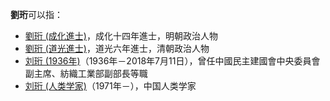 '''劉珩'''可以指：
* [[劉珩_(成化進士)|劉珩 (成化進士)]]，成化十四年進士，明朝政治人物
* [[劉珩_(道光進士)|劉珩 (道光進士)]]，道光六年進士，清朝政治人物
* [[刘珩_(1936年)|刘珩 (1936年)]]（1936年－2018年7月11日），曾任中國民主建國會中央委員會副主席、紡織工業部副部長等職
* [[刘珩_(人类学家)|刘珩 (人类学家)]]（1971年－），中国人类学家
{{Disambiguation|H|cat=二字劉姓人名消歧義}}